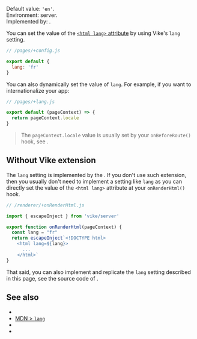 
Default value: `'en'`.  
Environment: server.  
Implemented by: <UiFrameworkVikeExtension />.

You can set the value of the [`<html lang>` attribute](https://developer.mozilla.org/en-US/docs/Web/HTML/Global_attributes/lang#language_tag_syntax) by using Vike's `lang` setting.

```js
// /pages/+config.js

export default {
  lang: 'fr'
}
```

You can also dynamically set the value of `lang`. For example, if you want to internationalize your app:

```js
// /pages/+lang.js

export default (pageContext) => {
  return pageContext.locale
}
```

> The `pageContext.locale` value is usually set by your `onBeforeRoute()` hook, see <Link href="/i18n" />.


## Without Vike extension

The `lang` setting is implemented by the <UiFrameworkVikeExtension />. If you don't use such extension, then you usually don't need to implement a setting like `lang` as you can directly set the value of the `<html lang>` attribute at your <Link href="/onRenderHtml">`onRenderHtml()` hook</Link>.

```js
// /renderer/+onRenderHtml.js

import { escapeInject } from 'vike/server'

export function onRenderHtml(pageContext) {
  const lang = "fr"
  return escapeInject`<!DOCTYPE html>
    <html lang=${lang}>
      ...
    </html>`
}

```

That said, you can also implement and replicate the `lang` setting described in this page, see the source code of <UiFrameworkVikeExtensionNames />.


## See also

- <Link href="/i18n" />
- [MDN > `lang`](https://developer.mozilla.org/en-US/docs/Web/HTML/Global_attributes/lang#language_tag_syntax)
- <Link href="/head" />
- <Link href="/settings" />

